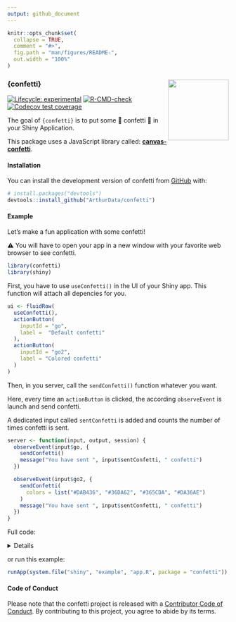 ```yaml
---
output: github_document
---
```


<!-- README.md is generated from README.Rmd. Please edit that file -->

```r
knitr::opts_chunk$set(
  collapse = TRUE,
  comment = "#>",
  fig.path = "man/figures/README-",
  out.width = "100%"
)
```

### {confetti} <img src="man/figures/logo.png" align="right" height="138" />

<!-- badges: start -->
[![Lifecycle: experimental](https://img.shields.io/badge/lifecycle-experimental-orange.svg)](https://lifecycle.r-lib.org/articles/stages.html#experimental)
[![R-CMD-check](https://github.com/ArthurData/confetti/workflows/R-CMD-check/badge.svg)](https://github.com/ArthurData/confetti/actions)
[![Codecov test coverage](https://codecov.io/gh/ArthurData/confetti/branch/main/graph/badge.svg)](https://app.codecov.io/gh/ArthurData/confetti?branch=main)
<!-- badges: end -->

The goal of `{confetti}` is to put some &#127882; confetti &#127882;
in your Shiny Application.

This package uses a JavaScript library called: **[canvas-confetti](https://github.com/catdad/canvas-confetti)**.

#### Installation

You can install the development version of confetti from [GitHub](https://github.com/) with:

``` r
# install.packages("devtools")
devtools::install_github("ArthurData/confetti")
```

#### Example

Let's make a fun application with some confetti!

&#9888; You will have to open your app in a new window with your favorite web browser to see confetti.

```r
library(confetti)
library(shiny)
```

First, you have to use `useConfetti()` in the UI of your Shiny app. This function will attach all depencies for you.

```r
ui <- fluidRow(
  useConfetti(),
  actionButton(
    inputId = "go",
    label =  "Default confetti"
  ),
  actionButton(
    inputId = "go2",
    label = "Colored confetti"
  )
)
```

Then, in you server, call the `sendConfetti()` function whatever you want.

Here, every time an `actionButton` is clicked, the according `observeEvent` is launch and send confetti.

A dedicated input called `sentConfetti` is added and counts the number of times confetti is sent.

```r
server <- function(input, output, session) {
  observeEvent(input$go, {
    sendConfetti()
    message("You have sent ", input$sentConfetti, " confetti")
  })

  observeEvent(input$go2, {
    sendConfetti(
      colors = list("#DAB436", "#36DA62", "#365CDA", "#DA36AE")
    )
    message("You have sent ", input$sentConfetti, " confetti")
  })
}
```

Full code:

<details>
```r
library(confetti)
library(shiny)

ui <- fluidRow(
  useConfetti(),
  actionButton(
    inputId = "go",
    label =  "Default confetti"
  ),
  actionButton(
    inputId = "go2",
    label = "Colored confetti"
  )
)

server <- function(input, output, session) {
  observeEvent(input$go, {
    sendConfetti()
    message("You have sent ", input$sentConfetti, " confetti")
  })

  observeEvent(input$go2, {
    sendConfetti(
      colors = list("#DAB436", "#36DA62", "#365CDA", "#DA36AE")
    )
    message("You have sent ", input$sentConfetti, " confetti")
  })
}

shinyApp(ui = ui, server = server)
```
</details>

or run this example:

```r
runApp(system.file("shiny", "example", "app.R", package = "confetti"))
```

#### Code of Conduct
  
Please note that the confetti project is released with a [Contributor Code of Conduct](https://contributor-covenant.org/version/2/0/CODE_OF_CONDUCT.html). By contributing to this project, you agree to abide by its terms.
